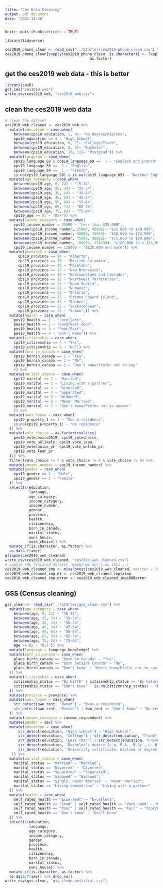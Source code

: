 ```yaml
---
title: "Ces Data Cleaning"
output: pdf_document
date: "2022-11-26"
---
```


```r
knitr::opts_chunk$set(echo = TRUE)
```

```r
library(tidyverse)
```

```r

ces2019_phone_clean <- read_csv("../Starter/ces2019-phone_clean.csv") %>% select(-c(sample_id)) %>% as.data.frame()  # just drop the NA's for now 
ces2019_phone_clean[sapply(ces2019_phone_clean, is.character)] <- lapply(ces2019_phone_clean[sapply(ces2019_phone_clean, is.character)], 
                                       as.factor)
```

## get the ces2019 web data - this is better

```r
library(cesR)
get_ces("ces2019_web") 
write_csv(ces2019_web, "ces2019_web.csv")
```


## clean the ces2019 web data

```r
# clean the dataset
ces2019_web_cleaned <- ces2019_web %>% 
  mutate(education = case_when(
    between(cps19_education, 1, 4)~ "No degree/diploma",
    cps19_education == 5 ~ "High School",
    between(cps19_education, 6, 7)~ "College/Trade",
    between(cps19_education, 8, 9)~ "Bachelor",
    between(cps19_education, 10, 11)~ "Postgrad")) %>% 
  mutate(language = case_when(
    cps19_language_68 & cps19_language_69 ==  1 ~ "English_and_French",
    cps19_language_68 ==  1 ~ "English",
    cps19_language_69 ==  1 ~ "French", 
    is.na(cps19_language_68) & is.na(cps19_language_69) ~ "Neither English nor French")) %>% 
  mutate(age_category = case_when(
    between(cps19_age, 0, 24) ~ "15-24",
    between(cps19_age, 25, 34) ~ "25-34",
    between(cps19_age, 35, 44) ~ "35-44",
    between(cps19_age, 45, 54) ~ "45-54",
    between(cps19_age, 55, 64) ~ "55-64",
    between(cps19_age, 65, 74) ~ "65-74",
    between(cps19_age, 75, 84) ~ "75-84",
    cps19_age >= 85 ~ "85+")) %>%
  mutate(income_category = case_when(
    cps19_income_number < 25000 ~ "Less than $25,000",
    between(cps19_income_number, 25000, 49999)~ "$25,000 to $49,999",
    between(cps19_income_number, 50000, 74999)~ "$50,000 to $74,999",
    between(cps19_income_number, 75000, 99999)~ "$75,000 to $99,999",
    between(cps19_income_number, 100000, 124999)~ "$100,000 to $ 124,999",
    cps19_income_number >= 125000 ~ "$125,000 and more")) %>% 
  mutate(province = case_when(
      cps19_province == 14 ~ "Alberta",
      cps19_province == 15 ~ "British Columbia",
      cps19_province == 16 ~ "Maintoba",
      cps19_province == 17 ~ "New Brunswick",
      cps19_province == 18 ~ "Newfoundland and Labrador",
      cps19_province == 19 ~ "Northwest Territories",
      cps19_province == 20 ~ "Nova Scoita",
      cps19_province == 21 ~ "Nunavut",
      cps19_province == 22 ~ "Ontario",
      cps19_province == 23 ~ "Prince Edward Island",
      cps19_province == 24 ~ "Quebec",
      cps19_province == 25 ~ "Saskatchewan",
      cps19_province == 26 ~ "Yukon",)) %>% 
  mutate(health = case_when(
    pes19_health == 1 ~ "Excellent",
    pes19_health == 2 ~ "Good/Very Good", 
    pes19_health == 3 ~ "Poor/Fair",
    pes19_health == 4 ~ "Don't Know")) %>% 
  mutate(citizenship = case_when( 
    cps19_citizenship == 4 ~ "Yes", 
    cps19_citizenship == 5 ~ "No")) %>% 
  mutate(born_in_canada = case_when( 
    cps19_bornin_canada == 1 ~ "Yes",
    cps19_bornin_canada == 2 ~ "No", 
    cps19_bornin_canada == 3 ~ "Don't know/Prefer not to say"
    )) %>% 
  mutate(marital_status = case_when( 
    cps19_marital == 1 ~ "Married",
    cps19_marital == 2 ~ "Living with a partner", 
    cps19_marital == 3 ~ "Divorced", 
    cps19_marital == 4 ~ "Separated", 
    cps19_marital == 5 ~ "Widowed", 
    cps19_marital == 6 ~ "Never Married", 
    cps19_marital == 7 ~ "Don't know/Prefer not to answer"
    )) %>% 
  mutate(owns_house = case_when(
    cps19_property_1 == 1 ~ "Own a residence", 
    is.na(cps19_property_1) ~ "No residence"
  )) %>% 
  mutate(vote_choice = as.factor(coalesce(
    pes19_votechoice2019, cps19_votechoice, 
    cps19_vote_unlikely, cps19_vote_lean, 
    cps19_votechoice_pr, cps19_vote_unlike_pr, 
    cps19_vote_lean_pr
  ))) %>% 
  filter(vote_choice != 7 & vote_choice != 8 & vote_choice != 9) %>% 
  mutate(income_number = cps19_income_number) %>% 
  mutate(gender = case_when(
    cps19_gender == 1 ~ "Male",
    cps19_gender == 2 ~ "Female"
  )) %>% 
  select(c(education, 
           language, 
           age_category, 
           income_category,
           income_number,
           gender,
           province, 
           health, 
           citizenship, 
           born_in_canada, 
           marital_status, 
           owns_house,
           vote_choice)) %>% 
  mutate_if(is.character, as.factor) %>% 
  as.data.frame()
glimpse(ces2019_web_cleaned)
write_csv(ces2019_web_cleaned, "ces2019_web_cleaned.csv")
# impute the finished dataset (maybe we don't do this...)
ces2019_web_cleaned_imp <- missForest(ces2019_web_cleaned, maxiter = 15, ntree = 400, verbose = T, variablewise = TRUE)
ces2019_web_cleaned_imp_df <- ces2019_web_cleaned_imp$ximp
ces2019_web_cleaned_imp_error <- ces2019_web_cleaned_imp$OOBerror
```

## GSS (Census cleaning)

```r
gss_clean <- read_csv("../Starter/gss_clean.csv") %>% 
  mutate(age_category = case_when(
    between(age, 0, 24) ~ "15-24",
    between(age, 25, 34) ~ "25-34",
    between(age, 35, 44) ~ "35-44",
    between(age, 45, 54) ~ "45-54",
    between(age, 55, 64) ~ "55-64",
    between(age, 65, 74) ~ "65-74",
    between(age, 75, 84) ~ "75-84",
    age >= 85 ~ "85+")) %>% 
  mutate(language = language_knowledge) %>% 
  mutate(born_in_canada = case_when(
    place_birth_canada == "Born in Canada" ~ "Yes", 
    place_birth_canada == "Born outside Canada" ~ "No", 
    place_birth_canada == "Don't know" ~ "Don't know/Prefer not to say"
  )) %>% 
  mutate(citizenship = case_when(
    citizenship_status == "By birth" | citizenship_status == "By naturalization" ~ "Yes",
    citizenship_status == "Don't know" | is.na(citizenship_status) ~ "No"
  )) %>% 
  mutate(province = province) %>% 
  mutate(owns_house = case_when(
    str_detect(own_rent, "Owned") ~ "Owns a residence", 
    str_detect(own_rent, "Rented") | own_rent == "Don't know" ~ "No residence"
  )) %>% 
  mutate(income_category = income_respondent) %>% 
  mutate(gender = sex) %>% 
  mutate(education = case_when( 
      str_detect(education, "High school") ~ "High School",
      str_detect(education, "College") | str_detect(education, "Trade") ~ "College/Trade", 
      str_detect(education, "Less than") | str_detect(education, "University certificate or diploma below the bachelor's level") ~ "No degree/diploma", 
      str_detect(education, "Bachelor's degree (e.g. B.A., B.Sc., LL.B.)") ~ "Bachelor", 
      str_detect(education, "University certificate, diploma or degree above the bach") ~ "Postgrad"
   )) %>% 
  mutate(marital_status = case_when(
    marital_status == "Married" ~ "Married", 
    marital_status == "Divorced" ~ "Divorced", 
    marital_status == "Separated" ~ "Separated", 
    marital_status == "Widowed" ~ "Widowed", 
    marital_status == "Single, never married" ~ "Never Married", 
    marital_status == "Living common-law" ~ "Living with a partner"
  )) %>% 
  mutate(health = case_when(
    self_rated_health == "Excellent" ~ "Excellent", 
    self_rated_health == "Good" | self_rated_health == "Very Good" ~ "Good/Very Good", 
    self_rated_health == "Poor" | self_rated_health == "Fair" ~ "Poor/Fair", 
    self_rated_health == "Don't know" ~ "Don't Know"
  )) %>% 
  select(c(education, 
           language, 
           age_category, 
           income_category,
           gender,
           province, 
           health, 
           citizenship, 
           born_in_canada, 
           marital_status, 
           owns_house)) %>% 
  mutate_if(is.character, as.factor) %>% 
  as.data.frame() %>% drop_na()
write_csv(gss_clean, "gss_clean_poststrat.csv")
  
```